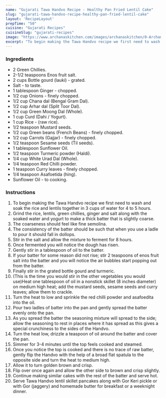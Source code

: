 ---
name: "Gujarati Tawa Handvo Recipe - Healthy Pan Fried Lentil Cake"
slug: "gujarati-tawa-handvo-recipe-healthy-pan-fried-lentil-cake"
layout: 'RecipeLayout'
prepTime: "50"
cuisine: "Gujarati Recipes﻿"
cuisineSlug: "gujarati-recipes"
image: "https://www.archanaskitchen.com/images/archanaskitchen/0-Archanas-Kitchen-Recipes/Preethi_Kitchen_Appliances_Tava_Handvo_Tomato_Garlic_Chutney_recipe_video-2.jpg"
excerpt: "To begin making the Tawa Handvo recipe we first need to wash and soak the rice and lentils together in 3 cups of water for 4 to 5 hours"
---

### Ingredients

- 2 Green Chillies.
- 2-1/2 teaspoons Enos fruit salt.
- 2 cups Bottle gourd (lauki) - grated.
- Salt - to taste.
- 1 tablespoon Ginger - chopped.
- 1/2 cup Onions - finely chopped.
- 1/2 cup Chana dal (Bengal Gram Dal).
- 1/2 cup Arhar dal (Split Toor Dal).
- 1/2 cup Green Moong Dal (Whole).
- 1 cup Curd (Dahi / Yogurt).
- 1 cup Rice - (raw rice).
- 1/2 teaspoon Mustard seeds.
- 1/2 cup Green beans (French Beans) - finely chopped.
- 1/2 cup Carrots (Gajjar) - finely chopped.
- 1/2 teaspoon Sesame seeds (Til seeds).
- 1 tablespoon Sunflower Oil.
- 1/2 teaspoon Turmeric powder (Haldi).
- 1/4 cup White Urad Dal (Whole).
- 1/4 teaspoon Red Chilli powder.
- 1 teaspoon Curry leaves - finely chopped.
- 1/4 teaspoon Asafoetida (hing).
- Sunflower Oil - to cooking.

### Instructions

1. To begin making the Tawa Handvo recipe we first need to wash and soak the rice and lentils together in 3 cups of water for 4 to 5 hours.
1. Grind the rice, lentils, green chillies, ginger and salt along with the soaked water and yogurt to make a thick batter that is slightly coarse.
1. The coarseness should feel like fine semolina.
1. The consistency of the batter should be such that when you use a ladle to pour it should fall in dollops.
1. Stir in the salt and allow the mixture to ferment for 8 hours.
1. Once fermented you will notice the dough has risen.
1.  Gently stir in a tablespoon of oil to the batter.
1. If your batter for some reason did not rise; stir 2 teaspoons of enos fruit salt into the batter and you will notice the air bubbles start popping out from the batter.
1. Finally stir in the grated bottle gourd and turmeric.
1. (This is the time you would stir in the other vegetables you would use)Heat one tablespoon of oil in a nonstick skillet (8 inches diameter) on medium high heat; add the mustard seeds, sesame seeds and curry leaves; allow them to crackle.
1. Turn the heat to low and sprinkle the red chilli powder and asafoedita into the oil.
1. Pour two ladles of batter into the pan and gently spread the batter evenly onto the pan.
1. As you spread the batter the seasoning mixture will spread to the side; allow the seasoning to rest in places where it has spread as this gives a special crunchiness to the sides of the Handvo.
1. Turn the heat low, drizzle a teaspoon of oil around the batter and cover the pan.
1. Simmer for 3-4 minutes until the top feels cooked and steamed.
1. Once you notice the top is cooked and there is no trace of raw batter, gently flip the Handvo with the help of a broad flat spatula to the opposite side and turn the heat to medium high.
1. Allow it to turn golden brown and crisp.
1. Flip over once again and allow the other side to brown and crisp slightly.
1. Continue making similar cakes with the rest of the batter and serve hot.
1. Serve Tawa Handvo lentil skillet pancakes along with Gor Keri pickle or with Gor (jaggery) and homemade butter for breakfast or a weeknight dinner.
